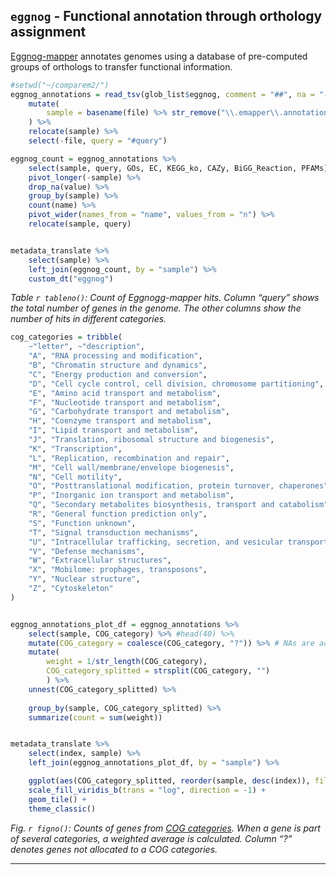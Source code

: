## `eggnog` - Functional annotation through orthology assignment 

[Eggnog-mapper ](https://github.com/eggnogdb/eggnog-mapper/) annotates genomes using a database of pre-computed groups of orthologs to transfer functional information.

```r

#setwd("~/comparem2/")
eggnog_annotations = read_tsv(glob_list$eggnog, comment = "##", na = "-", id = "file") %>% 
    mutate(
        sample = basename(file) %>% str_remove("\\.emapper\\.annotations$")
    ) %>% 
    relocate(sample) %>% 
    select(-file, query = "#query")

eggnog_count = eggnog_annotations %>%
    select(sample, query, GOs, EC, KEGG_ko, CAZy, BiGG_Reaction, PFAMs) %>% 
    pivot_longer(-sample) %>% 
    drop_na(value) %>% 
    group_by(sample) %>% 
    count(name) %>% 
    pivot_wider(names_from = "name", values_from = "n") %>% 
    relocate(sample, query)


metadata_translate %>%
    select(sample) %>%
    left_join(eggnog_count, by = "sample") %>%
    custom_dt("eggnog")


```

*Table `r tableno()`: Count of Eggnogg-mapper hits. Column "query" shows the total number of genes in the genome. The other columns show the number of hits in different categories.*



```r

cog_categories = tribble(
    ~"letter", ~"description",
    "A", "RNA processing and modification",
    "B", "Chromatin structure and dynamics",
    "C", "Energy production and conversion",
    "D", "Cell cycle control, cell division, chromosome partitioning",
    "E", "Amino acid transport and metabolism",
    "F", "Nucleotide transport and metabolism",
    "G", "Carbohydrate transport and metabolism",
    "H", "Coenzyme transport and metabolism",
    "I", "Lipid transport and metabolism",
    "J", "Translation, ribosomal structure and biogenesis",
    "K", "Transcription",
    "L", "Replication, recombination and repair",
    "M", "Cell wall/membrane/envelope biogenesis",
    "N", "Cell motility",
    "O", "Posttranslational modification, protein turnover, chaperones",
    "P", "Inorganic ion transport and metabolism",
    "Q", "Secondary metabolites biosynthesis, transport and catabolism",
    "R", "General function prediction only",
    "S", "Function unknown",
    "T", "Signal transduction mechanisms",
    "U", "Intracellular trafficking, secretion, and vesicular transport",
    "V", "Defense mechanisms",
    "W", "Extracellular structures",
    "X", "Mobilome: prophages, transposons",
    "Y", "Nuclear structure",
    "Z", "Cytoskeleton"
)


eggnog_annotations_plot_df = eggnog_annotations %>% 
    select(sample, COG_category) %>% #head(40) %>% 
    mutate(COG_category = coalesce(COG_category, "?")) %>% # NAs are actually just unknown/uncategorized genes.
    mutate(
        weight = 1/str_length(COG_category),
        COG_category_splitted = strsplit(COG_category, "")
        ) %>% 
    unnest(COG_category_splitted) %>% 
    
    group_by(sample, COG_category_splitted) %>% 
    summarize(count = sum(weight))


metadata_translate %>%
    select(index, sample) %>%
    left_join(eggnog_annotations_plot_df, by = "sample") %>% 

    ggplot(aes(COG_category_splitted, reorder(sample, desc(index)), fill = count)) + 
    scale_fill_viridis_b(trans = "log", direction = -1) + 
    geom_tile() +
    theme_classic()


```

*Fig. `r figno()`: Counts of genes from [COG categories](https://www.ncbi.nlm.nih.gov/research/cog/). When a gene is part of several categories, a weighted average is calculated. Column "?" denotes genes not allocated to a COG categories.*


---